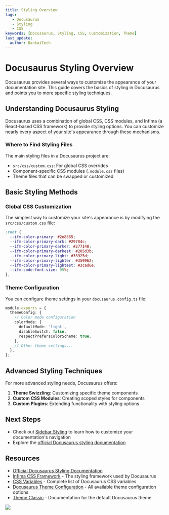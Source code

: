 ---
title: Styling Overview
tags:
   - Docusaurus
   - Styling
   - CSS
keywords: [Docusaurus, Styling, CSS, Customization, Theme]
last_update:
  author: BankaiTech
---

# **Docusaurus Styling Overview**

Docusaurus provides several ways to customize the appearance of your documentation site. This guide covers the basics of styling in Docusaurus and points you to more specific styling techniques.

## **Understanding Docusaurus Styling**

Docusaurus uses a combination of global CSS, CSS modules, and Infima (a React-based CSS framework) to provide styling options. You can customize nearly every aspect of your site's appearance through these mechanisms.

### **Where to Find Styling Files**

The main styling files in a Docusaurus project are:

- `src/css/custom.css`: For global CSS overrides
- Component-specific CSS modules (`.module.css` files)
- Theme files that can be swapped or customized

## **Basic Styling Methods**

### **Global CSS Customization**

The simplest way to customize your site's appearance is by modifying the `src/css/custom.css` file:

```css
:root {
  --ifm-color-primary: #2e8555;
  --ifm-color-primary-dark: #29784c;
  --ifm-color-primary-darker: #277148;
  --ifm-color-primary-darkest: #205d3b;
  --ifm-color-primary-light: #33925d;
  --ifm-color-primary-lighter: #359962;
  --ifm-color-primary-lightest: #3cad6e;
  --ifm-code-font-size: 95%;
},
```

### **Theme Configuration**

You can configure theme settings in your `docusaurus.config.ts` file:

```ts
module.exports = {
  themeConfig: {
    // Color mode configuration
    colorMode: {
      defaultMode: 'light',
      disableSwitch: false,
      respectPrefersColorScheme: true,
    },
    // Other theme settings...
  },
};
```

## **Advanced Styling Techniques**

For more advanced styling needs, Docusaurus offers:

1. **Theme Swizzling**: Customizing specific theme components
2. **Custom CSS Modules**: Creating scoped styles for components
3. **Custom Plugins**: Extending functionality with styling options

## **Next Steps**

- Check out [Sidebar Styling](./Sidebar) to learn how to customize your documentation's navigation
- Explore the [official Docusaurus styling documentation](https://docusaurus.io/docs/styling-layout)

## **Resources**

- [Official Docusaurus Styling Documentation](https://docusaurus.io/docs/styling-layout)
- [Infima CSS Framework](https://infima.dev/) - The styling framework used by Docusaurus
- [CSS Variables](https://docusaurus.io/docs/styling-layout#css-variables) - Complete list of Docusaurus CSS variables
- [Docusaurus Theme Configuration](https://docusaurus.io/docs/api/themes/configuration) - All available theme configuration options
- [Theme Classic](https://docusaurus.io/docs/api/themes/@docusaurus/theme-classic) - Documentation for the default Docusaurus theme

<a href="https://www.buymeacoffee.com/BankaiTech"><img src="https://img.buymeacoffee.com/button-api/?text=Buy me a beer&emoji=🍺&slug=BankaiTech&button_colour=FFDD00&font_colour=000000&font_family=Cookie&outline_colour=000000&coffee_colour=ffffff" /></a>

